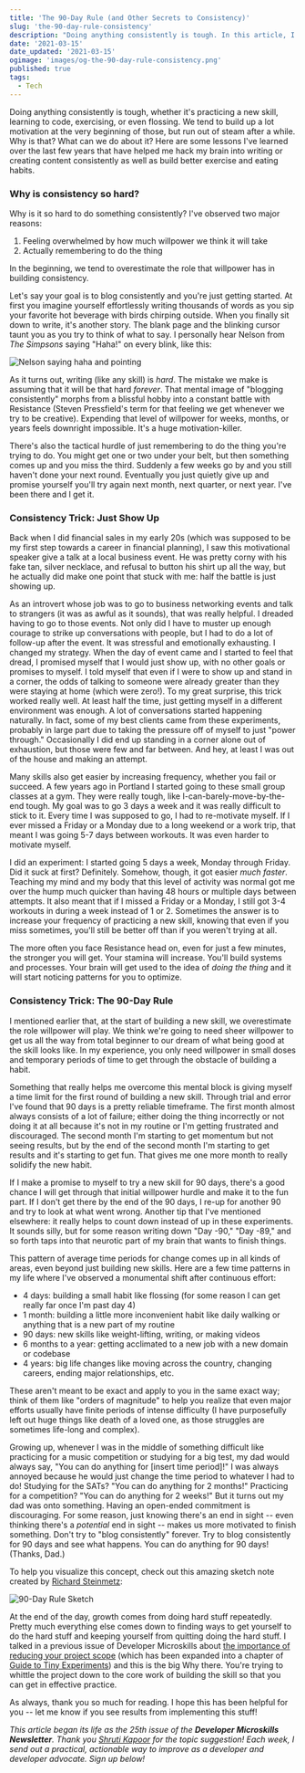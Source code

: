 ```yaml
---
title: 'The 90-Day Rule (and Other Secrets to Consistency)'
slug: 'the-90-day-rule-consistency'
description: "Doing anything consistently is tough. In this article, I'll share some lessons I've learned over the last few years that have helped me hack my brain into writing or creating content consistently as well as build better exercise and eating habits."
date: '2021-03-15'
date_updated: '2021-03-15'
ogimage: 'images/og-the-90-day-rule-consistency.png'
published: true
tags:
  - Tech
---
```


Doing anything consistently is tough, whether it's practicing a new skill, learning to code, exercising, or even flossing. We tend to build up a lot motivation at the very beginning of those, but run out of steam after a while. Why is that? What can we do about it? Here are some lessons I've learned over the last few years that have helped me hack my brain into writing or creating content consistently as well as build better exercise and eating habits.

### Why is consistency so hard?

Why is it so hard to do something consistently? I've observed two major reasons:

1. Feeling overwhelmed by how much willpower we think it will take
2. Actually remembering to do the thing

In the beginning, we tend to overestimate the role that willpower has in building consistency.

Let's say your goal is to blog consistently and you're just getting started. At first you imagine yourself effortlessly writing thousands of words as you sip your favorite hot beverage with birds chirping outside. When you finally sit down to write, it's another story. The blank page and the blinking cursor taunt you as you try to think of what to say. I personally hear Nelson from _The Simpsons_ saying "Haha!" on every blink, like this:

<div className="flex justify-center">
  <img
    src="https://media.giphy.com/media/cO39srN2EUIRaVqaVq/giphy.gif"
    alt="Nelson saying haha and pointing"
  />
</div>

As it turns out, writing (like any skill) is _hard_. The mistake we make is assuming that it will be that hard _forever_. That mental image of "blogging consistently" morphs from a blissful hobby into a constant battle with Resistance (Steven Pressfield's term for that feeling we get whenever we try to be creative). Expending that level of willpower for weeks, months, or years feels downright impossible. It's a huge motivation-killer.

There's also the tactical hurdle of just remembering to do the thing you're trying to do. You might get one or two under your belt, but then something comes up and you miss the third. Suddenly a few weeks go by and you still haven't done your next round. Eventually you just quietly give up and promise yourself you'll try again next month, next quarter, or next year. I've been there and I get it.

### Consistency Trick: Just Show Up

Back when I did financial sales in my early 20s (which was supposed to be my first step towards a career in financial planning), I saw this motivational speaker give a talk at a local business event. He was pretty corny with his fake tan, silver necklace, and refusal to button his shirt up all the way, but he actually did make one point that stuck with me: half the battle is just showing up.

As an introvert whose job was to go to business networking events and talk to strangers (it was as awful as it sounds), that was really helpful. I dreaded having to go to those events. Not only did I have to muster up enough courage to strike up conversations with people, but I had to do a lot of follow-up after the event. It was stressful and emotionally exhausting. I changed my strategy. When the day of event came and I started to feel that dread, I promised myself that I would just show up, with no other goals or promises to myself. I told myself that even if I were to show up and stand in a corner, the odds of talking to someone were already greater than they were staying at home (which were zero!). To my great surprise, this trick worked really well. At least half the time, just getting myself in a different environment was enough. A lot of conversations started happening naturally. In fact, some of my best clients came from these experiments, probably in large part due to taking the pressure off of myself to just "power through." Occasionally I did end up standing in a corner alone out of exhaustion, but those were few and far between. And hey, at least I was out of the house and making an attempt.

Many skills also get easier by increasing frequency, whether you fail or succeed. A few years ago in Portland I started going to these small group classes at a gym. They were really tough, like I-can-barely-move-by-the-end tough. My goal was to go 3 days a week and it was really difficult to stick to it. Every time I was supposed to go, I had to re-motivate myself. If I ever missed a Friday or a Monday due to a long weekend or a work trip, that meant I was going 5-7 days between workouts. It was even harder to motivate myself.

I did an experiment: I started going 5 days a week, Monday through Friday. Did it suck at first? Definitely. Somehow, though, it got easier _much faster_. Teaching my mind and my body that this level of activity was normal got me over the hump much quicker than having 48 hours or multiple days between attempts. It also meant that if I missed a Friday or a Monday, I still got 3-4 workouts in during a week instead of 1 or 2. Sometimes the answer is to increase your frequency of practicing a new skill, knowing that even if you miss sometimes, you'll still be better off than if you weren't trying at all.

The more often you face Resistance head on, even for just a few minutes, the stronger you will get. Your stamina will increase. You'll build systems and processes. Your brain will get used to the idea of _doing the thing_ and it will start noticing patterns for you to optimize.

### Consistency Trick: The 90-Day Rule

I mentioned earlier that, at the start of building a new skill, we overestimate the role willpower will play. We think we're going to need sheer willpower to get us all the way from total beginner to our dream of what being good at the skill looks like. In my experience, you only need willpower in small doses and temporary periods of time to get through the obstacle of building a habit.

Something that really helps me overcome this mental block is giving myself a time limit for the first round of building a new skill. Through trial and error I've found that 90 days is a pretty reliable timeframe. The first month almost always consists of a lot of failure; either doing the thing incorrectly or not doing it at all because it's not in my routine or I'm getting frustrated and discouraged. The second month I'm starting to get momentum but not seeing results, but by the end of the second month I'm starting to get results and it's starting to get fun. That gives me one more month to really solidify the new habit.

If I make a promise to myself to try a new skill for 90 days, there's a good chance I will get through that initial willpower hurdle and make it to the fun part. If I don't get there by the end of the 90 days, I re-up for another 90 and try to look at what went wrong. Another tip that I've mentioned elsewhere: it really helps to count down instead of up in these experiments. It sounds silly, but for some reason writing down "Day -90," "Day -89," and so forth taps into that neurotic part of my brain that wants to finish things.

This pattern of average time periods for change comes up in all kinds of areas, even beyond just building new skills. Here are a few time patterns in my life where I've observed a monumental shift after continuous effort:

- 4 days: building a small habit like flossing (for some reason I can get really far once I'm past day 4)
- 1 month: building a little more inconvenient habit like daily walking or anything that is a new part of my routine
- 90 days: new skills like weight-lifting, writing, or making videos
- 6 months to a year: getting acclimated to a new job with a new domain or codebase
- 4 years: big life changes like moving across the country, changing careers, ending major relationships, etc.

These aren't meant to be exact and apply to you in the same exact way; think of them like "orders of magnitude" to help you realize that even major efforts usually have finite periods of intense difficulty (I have purposefully left out huge things like death of a loved one, as those struggles are sometimes life-long and complex).

Growing up, whenever I was in the middle of something difficult like practicing for a music competition or studying for a big test, my dad would always say, "You can do anything for [insert time period]!" I was always annoyed because he would just change the time period to whatever I had to do! Studying for the SATs? "You can do anything for 2 months!" Practicing for a competition? "You can do anything for 2 weeks!" But it turns out my dad was onto something. Having an open-ended commitment is discouraging. For some reason, just knowing there's an end in sight -- even thinking there's a _potential_ end in sight -- makes us more motivated to finish something. Don't try to "blog consistently" forever. Try to blog consistently for 90 days and see what happens. You can do anything for 90 days! (Thanks, Dad.)

To help you visualize this concept, check out this amazing sketch note created by
[Richard Steinmetz](https://richstone.io/):

![90-Day Rule Sketch](./images/90-day-sketch.png)

At the end of the day, growth comes from doing hard stuff repeatedly. Pretty much everything else comes down to finding ways to get yourself to do the hard stuff and keeping yourself from quitting doing the hard stuff. I talked in a previous issue of Developer Microskills about [the importance of reducing your project scope](/how-and-why-to-reduce-your-scope) (which has been expanded into a chapter of [Guide to Tiny Experiments](https://learn.samjulien.com/guide-to-tiny-experiments)) and this is the big Why there. You're trying to whittle the project down to the core work of building the skill so that you can get in effective practice.

As always, thank you so much for reading. I hope this has been helpful for you -- let me know if you see results from implementing this stuff!

_This article began its life as the 25th issue of the **Developer Microskills Newsletter**. Thank you [Shruti Kapoor](https://twitter.com/shrutikapoor08) for the topic suggestion! Each week, I send out a practical, actionable way to improve as a developer and developer advocate. Sign up below!_
